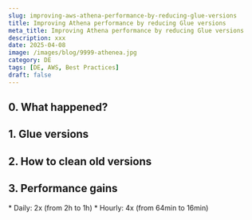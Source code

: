 ```yaml
---
slug: improving-aws-athena-performance-by-reducing-glue-versions
title: Improving Athena performance by reducing Glue versions
meta_title: Improving Athena performance by reducing Glue versions
description: xxx
date: 2025-04-08
image: /images/blog/9999-athenea.jpg
category: DE
tags: [DE, AWS, Best Practices]
draft: false
---
```


<script type="module" src="/js/posts/9999-glue-versions.js"></script>

## 0. What happened?

## 1. Glue versions

## 2. How to clean old versions

## 3. Performance gains

<canvas id="plot-dbt-execution-time" style="width:100%;height:300px;"></canvas>

<Notice type="success" className="mt-6">
  * Daily: 2x (from 2h to 1h)
  * Hourly: 4x (from 64min to 16min)
</Notice>
